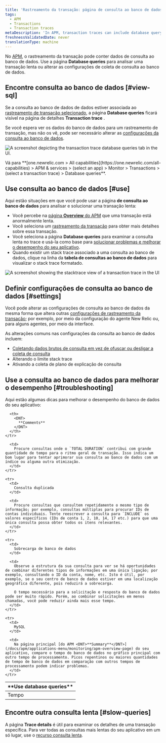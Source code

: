```yaml
---
title: 'Rastreamento da transação: página de consulta ao banco de dados'
tags:
  - APM
  - Transactions
  - Transaction traces
metaDescription: 'In APM, transaction traces can include database query data, which gives you deeper insight into performance issues.'
freshnessValidatedDate: never
translationType: machine
---
```






No [APM](/docs/apm/new-relic-apm/getting-started/welcome-new-relic-apm), o rastreamento da transação pode conter dados de consulta ao banco de dados. Use a página <DNT>**Database queries**</DNT> para analisar uma transação lenta ou alterar as configurações de coleta de consulta ao banco de dados.

## Encontre consulta ao banco de dados [#view-sql]

Se a consulta ao banco de dados de dados estiver associada ao [rastreamento de transação selecionado](/docs/apm/transactions/transaction-traces/transaction-traces#find-view), a página <DNT>**Database queries**</DNT> ficará visível na página de detalhes <DNT>**Transaction trace**</DNT> .

Se você espera ver os dados do banco de dados para um rastreamento de transação, mas não os vê, pode ser necessário alterar as [configurações da consulta ao banco de dados](#settings).

<img
  title="transaction trace database queries tab"
  alt="A screenshot depicting the transaction trace database queries tab in the UI."
  src={apmTransactionTraceDatabaseQueriesTab}
/>

<figcaption>
  Vá para <DNT>**[one.newrelic.com > All capabilities](https://one.newrelic.com/all-capabilities) > APM & services > (select an app) > Monitor > Transactions > (select a transaction trace) > Database queries**</DNT>.
</figcaption>

## Use consulta ao banco de dados [#use]

Aqui estão situações em que você pode usar a página **de consulta ao banco de dados** para analisar e solucionar uma transação lenta:

* Você percebe na [página **Overview** do APM](/docs/apm/applications-menu/monitoring/apm-overview-page) que uma transação está anormalmente lenta.
* Você seleciona um [rastreamento da transação](/docs/apm/transactions/transaction-traces/transaction-traces) para obter mais detalhes sobre essa transação.
* Você seleciona a página **Database queries** para examinar a consulta lenta no trace e usá-la como base para [solucionar problemas e melhorar o desempenho do seu aplicativo](#troubleshooting).
* Quando existir um stack trace associado a uma consulta ao banco de dados, clique na linha da **tabela de consultas ao banco de dados** para visualizar o stack trace formatado.

<img
  title="transaction trace stacktrace view"
  alt="A screenshot showing the stacktrace view of a transaction trace in the UI"
  src={apmTransactionTraceStacktraceView}
/>

## Definir configurações de consulta ao banco de dados [#settings]

Você pode alterar as configurações de consulta ao banco de dados da mesma forma que altera outras [configurações de rastreamento da transação](/docs/apm/transactions/transaction-traces/configure-transaction-traces); por exemplo, por meio da configuração do agente New Relic ou, para alguns agentes, por meio da interface.

As alterações comuns nas configurações da consulta ao banco de dados incluem:

* [Coletando dados brutos de consulta em vez de ofuscar ou desligar a coleta de consulta](/docs/apm/transactions/transaction-traces/configure-transaction-traces#record-sql)
* Alterando o limite stack trace
* Ativando a coleta de plano de explicação de consulta

## Use a consulta ao banco de dados para melhorar o desempenho [#troubleshooting]

Aqui estão algumas dicas para melhorar o desempenho do banco de dados do seu aplicativo:

<table>
  <thead>
    <tr>
      <th style={{ width: "200px" }}>
        <DNT>
          **Use database queries**
        </DNT>
      </th>

      <th>
        <DNT>
          **Comments**
        </DNT>
      </th>
    </tr>
  </thead>

  <tbody>
    <tr>
      <td>
        Tempo
      </td>

      <td>
        Procure consultas onde o `TOTAL DURATION` contribui com grande quantidade de tempo para o ritmo geral de transação. Isso indica um bom lugar para tentar aprimorar sua consulta ao banco de dados com um índice ou alguma outra otimização.
      </td>
    </tr>

    <tr>
      <td>
        Consulta duplicada
      </td>

      <td>
        Procure consultas que consultem repetidamente o mesmo tipo de informação; por exemplo, consultas múltiplas para procurar IDs de contas individuais. Tente reescrever a consulta para `INCLUDE` os valores específicos (IDs de conta 1, 2, 10, 14, 17 etc.) para que uma única consulta possa obter todos os itens relevantes.
      </td>
    </tr>

    <tr>
      <td>
        Sobrecarga de banco de dados
      </td>

      <td>
        Observe a estrutura da sua consulta para ver se há oportunidades de combinar diferentes tipos de informações em uma única ligação; por exemplo, consultando o ID da conta, nome, etc. Isto é útil, por exemplo, se o seu centro de banco de dados estiver em uma localização geográfica diferente, pois reduzirá a sobrecarga.

        O tempo necessário para a solicitação e resposta do banco de dados pode ser muito rápido. Porém, ao combinar solicitações em menos chamadas, você pode reduzir ainda mais esse tempo.
      </td>
    </tr>

    <tr>
      <td>
        MySQL
      </td>

      <td>
        Na página principal [do APM <DNT>**Summary**</DNT>](/docs/apm/applications-menu/monitoring/apm-overview-page) do seu aplicativo, compare o tempo do banco de dados no gráfico principal com outro tempo de processamento. Picos repentinos ou maiores quantidades de tempo de banco de dados em comparação com outros tempos de processamento podem indicar problemas.
      </td>
    </tr>
  </tbody>
</table>

## Encontre outra consulta lenta [#slow-queries]

A página **Trace details** é útil para examinar os detalhes de uma transação específica. Para ver todas as consultas mais lentas do seu aplicativo em um só lugar, use o [recurso consulta lenta](/docs/apm/applications-menu/monitoring/viewing-slow-query-details).
